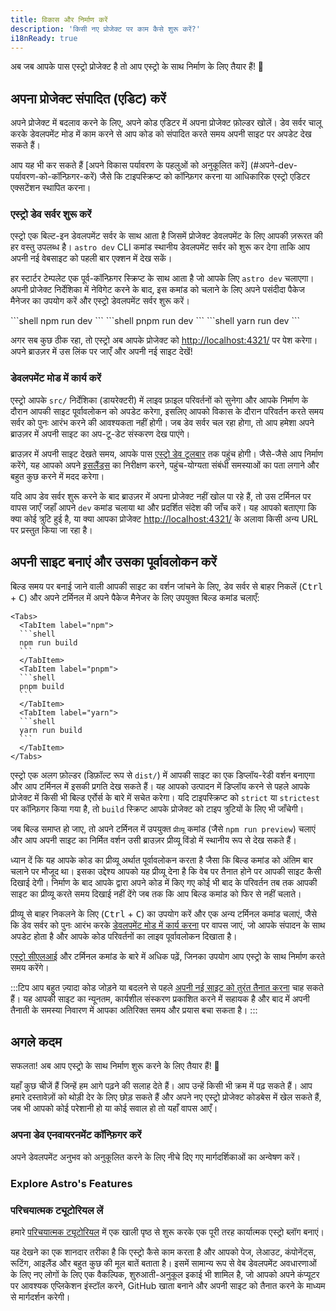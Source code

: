 ```yaml
---
title: विकास और निर्माण करें
description: 'किसी नए प्रोजेक्ट पर काम कैसे शुरू करें?'
i18nReady: true
---
```


अब जब आपके पास एस्ट्रो प्रोजेक्ट है तो आप एस्ट्रो के साथ निर्माण के लिए तैयार हैं! 🚀

## अपना प्रोजेक्ट संपादित (एडिट) करें

अपने प्रोजेक्ट में बदलाव करने के लिए, अपने कोड एडिटर में अपना प्रोजेक्ट फ़ोल्डर खोलें। डेव सर्वर चालू करके डेवलपमेंट मोड में काम करने से आप कोड को संपादित करते समय अपनी साइट पर अपडेट देख सकते हैं।

आप यह भी कर सकते हैं [अपने विकास पर्यावरण के पहलुओं को अनुकूलित करें] (#अपने-dev-पर्यावरण-को-कॉन्फ़िगर-करें) जैसे कि टाइपस्क्रिप्ट को कॉन्फ़िगर करना या आधिकारिक एस्ट्रो एडिटर एक्सटेंशन स्थापित करना।

### एस्ट्रो डेव सर्वर शुरू करें

एस्ट्रो एक बिल्ट-इन डेवलपमेंट सर्वर के साथ आता है जिसमें प्रोजेक्ट डेवलपमेंट के लिए आपकी ज़रूरत की हर वस्तु उपलब्ध है। `astro dev` CLI कमांड स्थानीय डेवलपमेंट सर्वर को शुरू कर देगा ताकि आप अपनी नई वेबसाइट को पहली बार एक्शन में देख सकें।

हर स्टार्टर टेम्पलेट एक पूर्व-कॉन्फ़िगर स्क्रिप्ट के साथ आता है जो आपके लिए `astro dev` चलाएगा। अपनी प्रोजेक्ट निर्देशिका में नेविगेट करने के बाद, इस कमांड को चलाने के लिए अपने पसंदीदा पैकेज मैनेजर का उपयोग करें और एस्ट्रो डेवलपमेंट सर्वर शुरू करें।

<Tabs>
  <TabItem label="npm">
  ```shell
  npm run dev
  ```
  </TabItem>
  <TabItem label="pnpm">
  ```shell
  pnpm run dev
  ```
  </TabItem>
  <TabItem label="yarn">
  ```shell
  yarn run dev
  ```
  </TabItem>
</Tabs>


अगर सब कुछ ठीक रहा, तो एस्ट्रो अब आपके प्रोजेक्ट को [http://localhost:4321/](http://localhost:4321/) पर पेश करेगा। अपने ब्राउज़र में उस लिंक पर जाएँ और अपनी नई साइट देखें!

### डेवलपमेंट मोड में कार्य करें

एस्ट्रो आपके `src/` निर्देशिका (डायरेक्टरी) में लाइव फ़ाइल परिवर्तनों को सुनेगा और आपके निर्माण के दौरान आपकी साइट पूर्वावलोकन को अपडेट करेगा, इसलिए आपको विकास के दौरान परिवर्तन करते समय सर्वर को पुनः आरंभ करने की आवश्यकता नहीं होगी। जब डेव सर्वर चल रहा होगा, तो आप हमेशा अपने ब्राउज़र में अपनी साइट का अप-टू-डेट संस्करण देख पाएंगे।

ब्राउज़र में अपनी साइट देखते समय, आपके पास [एस्ट्रो डेव टूलबार](/hi/guides/dev-toolbar/) तक पहुंच होगी। जैसे-जैसे आप निर्माण करेंगे, यह आपको अपने [इसलैंड्स](/hi/concepts/islands/) का निरीक्षण करने, पहुंच-योग्यता संबंधी समस्याओं का पता लगाने और बहुत कुछ करने में मदद करेगा।

यदि आप डेव सर्वर शुरू करने के बाद ब्राउज़र में अपना प्रोजेक्ट नहीं खोल पा रहे हैं, तो उस टर्मिनल पर वापस जाएँ जहाँ आपने `dev` कमांड चलाया था और प्रदर्शित संदेश की जाँच करें। यह आपको बताएगा कि क्या कोई त्रुटि हुई है, या क्या आपका प्रोजेक्ट [http://localhost:4321/](http://localhost:4321/) के अलावा किसी अन्य URL पर प्रस्तुत किया जा रहा है।

## अपनी साइट बनाएं और उसका पूर्वावलोकन करें

बिल्ड समय पर बनाई जाने वाली आपकी साइट का वर्शन जांचने के लिए, डेव सर्वर से बाहर निकलें (<kbd>Ctrl</kbd> + <kbd>C</kbd>) और अपने टर्मिनल में अपने पैकेज मैनेजर के लिए उपयुक्त बिल्ड कमांड चलाएँ:

    <Tabs>
      <TabItem label="npm">
      ```shell
      npm run build
      ```
      </TabItem>
      <TabItem label="pnpm">
      ```shell
      pnpm build
      ```
      </TabItem>
      <TabItem label="yarn">
      ```shell
      yarn run build
      ```
      </TabItem>
    </Tabs>

एस्ट्रो एक अलग फ़ोल्डर (डिफ़ॉल्ट रूप से `dist/`) में आपकी साइट का एक डिप्लॉय-रेडी वर्शन बनाएगा और आप टर्मिनल में इसकी प्रगति देख सकते हैं। यह आपको उत्पादन में डिप्लॉय करने से पहले आपके प्रोजेक्ट में किसी भी बिल्ड एर्रोर्स के बारे में सचेत करेगा। यदि टाइपस्क्रिप्ट को `strict` या `strictest` पर कॉन्फ़िगर किया गया है, तो `build` स्क्रिप्ट आपके प्रोजेक्ट को टाइप त्रुटियों के लिए भी जाँचेगी।

जब बिल्ड समाप्त हो जाए, तो अपने टर्मिनल में उपयुक्त `प्रीव्यू` कमांड (जैसे `npm run preview`) चलाएं और आप अपनी साइट का निर्मित वर्शन उसी ब्राउज़र प्रीव्यू विंडो में स्थानीय रूप से देख सकते हैं।

ध्यान दें कि यह आपके कोड का प्रीव्यू अर्थात पूर्वावलोकन  करता है जैसा कि बिल्ड कमांड को अंतिम बार चलाने पर मौजूद था। इसका उद्देश्य आपको यह प्रीव्यू देना है कि वेब पर तैनात होने पर आपकी साइट कैसी दिखाई देगी। निर्माण के बाद आपके द्वारा अपने कोड में किए गए कोई भी बाद के परिवर्तन तब तक आपकी साइट का प्रीव्यू करते समय दिखाई नहीं देंगे जब तक कि आप बिल्ड कमांड को फिर से नहीं चलाते।

प्रीव्यू से बाहर निकलने के लिए (<kbd>Ctrl</kbd> + <kbd>C</kbd>) का उपयोग करें और एक अन्य टर्मिनल कमांड चलाएं, जैसे कि डेव सर्वर को पुनः आरंभ करके [डेवलपमेंट मोड में कार्य करना](#डेवलपमेंट-मोड-में-कार्य-करें) पर वापस जाएं, जो आपके संपादन के साथ अपडेट होता है और आपके कोड परिवर्तनों का लाइव पूर्वावलोकन दिखाता है।

<ReadMore>[एस्ट्रो सीएलआई](/hi/reference/cli-reference/) और टर्मिनल कमांड के बारे में अधिक पढ़ें, जिनका उपयोग आप एस्ट्रो के साथ निर्माण करते समय करेंगे।</ReadMore>

:::टिप
आप बहुत ज़्यादा कोड जोड़ने या बदलने से पहले [अपनी नई साइट को तुरंत तैनात करना](/hi/guides/deploy/) चाह सकते हैं। यह आपकी साइट का न्यूनतम, कार्यशील संस्करण प्रकाशित करने में सहायक है और बाद में अपनी तैनाती के समस्या निवारण में आपका अतिरिक्त समय और प्रयास बचा सकता है।
:::

## अगले कदम

सफलता! अब आप एस्ट्रो के साथ निर्माण शुरू करने के लिए तैयार हैं! 🥳

यहाँ कुछ चीजें हैं जिन्हें हम आगे पढ़ने की सलाह देते हैं। आप उन्हें किसी भी क्रम में पढ़ सकते हैं। आप हमारे दस्तावेज़ों को थोड़ी देर के लिए छोड़ सकते हैं और अपने नए एस्ट्रो प्रोजेक्ट कोडबेस में खेल सकते हैं, जब भी आपको कोई परेशानी हो या कोई सवाल हो तो यहाँ वापस आएँ।

### अपना डेव एनवायरनमेंट कॉन्फ़िगर करें

अपने डेवलपमेंट अनुभव को अनुकूलित करने के लिए नीचे दिए गए मार्गदर्शिकाओं का अन्वेषण करें।

<CardGrid>
  <LinkCard
    title="Editor Setup"
    description="Customize your code editor to improve the Astro developer experience and unlock new features."
    href="/hi/editor-setup/"
  />
  <LinkCard
    title="Dev Toolbar"
    description="Explore the helpful features of the dev toolbar."
    href="/hi/guides/dev-toolbar/"
  />
  <LinkCard
    title="TypeScript Configuration"
    description="Configure options for type-checking, IntelliSense, and more."
    href="/hi/guides/typescript/"
  />
</CardGrid>

### Explore Astro's Features

<CardGrid>
  <LinkCard
    title="Understand your codebase"
    description="Learn about Astro’s file structure in our Project Structure guide."
    href="/hi/basics/project-structure/"
  />
  <LinkCard
    title="Create content collections"
    description="Add content to your new site with frontmatter validation and automatic type-safety."
    href="/hi/guides/content-collections/"
  />
    <LinkCard
    title="Add view transitions"
    description="Create seamless page transitions and animations."
    href="/hi/guides/view-transitions/"
  />
  <LinkCard
    title="Learn about Islands"
    description="Read about Astro's islands architecture."
    href="/hi/concepts/islands/"
  />
</CardGrid>

### परिचयात्मक ट्यूटोरियल लें

हमारे [परिचयात्मक ट्यूटोरियल](/hi/tutorial/0-introduction/) में एक खाली पृष्ठ से शुरू करके एक पूरी तरह कार्यात्मक एस्ट्रो ब्लॉग बनाएं।

यह देखने का एक शानदार तरीका है कि एस्ट्रो कैसे काम करता है और आपको पेज, लेआउट, कंपोनेंट्स, रूटिंग, आइलैंड और बहुत कुछ की मूल बातें बताता है। इसमें सामान्य रूप से वेब डेवलपमेंट अवधारणाओं के लिए नए लोगों के लिए एक वैकल्पिक, शुरुआती-अनुकूल इकाई भी शामिल है, जो आपको अपने कंप्यूटर पर आवश्यक एप्लिकेशन इंस्टॉल करने, GitHub खाता बनाने और अपनी साइट को तैनात करने के माध्यम से मार्गदर्शन करेगी।
